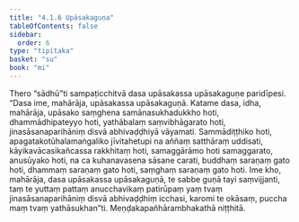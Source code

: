 ```yaml
---
title: "4.1.6 Upāsakaguṇa"
tableOfContents: false
sidebar:
  order: 6
type: "tipitaka"
basket: "su"
book: "mi"
---
```



<DynamicBreadcrumb />

<Division number="119" book="mi">

<Paragraph number="546" book="mi">
Thero “sādhū”ti sampaṭicchitvā dasa upāsakassa upāsakaguṇe paridīpesi. “Dasa ime, mahārāja, upāsakassa upāsakaguṇā. Katame dasa, idha, mahārāja, upāsako saṃghena samānasukhadukkho hoti, dhammādhipateyyo hoti, yathābalaṃ saṃvibhāgarato hoti, jinasāsanaparihāniṃ disvā abhivaḍḍhiyā vāyamati. Sammādiṭṭhiko hoti, apagatakotūhalamaṅgaliko jīvitahetupi na aññaṃ satthāraṃ uddisati, kāyikavācasikañcassa rakkhitaṃ hoti, samaggārāmo hoti samaggarato, anusūyako hoti, na ca kuhanavasena sāsane carati, buddhaṃ saraṇaṃ gato hoti, dhammaṃ saraṇaṃ gato hoti, saṃghaṃ saraṇaṃ gato hoti. Ime kho, mahārāja, dasa upāsakassa upāsakaguṇā, te sabbe guṇā tayi saṃvijjanti, taṃ te yuttaṃ pattaṃ anucchavikaṃ patirūpaṃ yaṃ tvaṃ jinasāsanaparihāniṃ disvā abhivaḍḍhiṃ icchasi, karomi te okāsaṃ, puccha maṃ tvaṃ yathāsukhan”ti.

</Paragraph>
</Division>

<Paragraph number="547" type="center" book="mi">
Meṇḍakapañhārambhakathā niṭṭhitā.
</Paragraph>